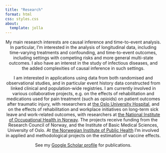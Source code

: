 ```yaml
---
title: "Research"
format: html
css: styles.css
about:
  template: jolla
---
```


<center>

My main research interests are causal inference and time-to-event analysis. In particular, I'm interested in the analysis of longitudinal data, including time-varying treatments and confounding, and time-to-event outcomes, including settings with competing risks and more general multi-state outcomes. I also have an interest in the study of infectious diseases, and the added complexities of causal inference in such settings.

I am interested in applications using data from both randomised and observational studies, and in particular event history data constructed from linked clinical and population-wide registries. I am currently involved in various collaborative projects, e.g. on the effects of rehabilitation and medications used for pain treatment (such as opioids) on patient outcomes after traumatic injury, with researchers at [the Oslo University Hospital](https://www.ous-research.no/ipot/){target="_blank"}, and on the effects of rehabilitation and workplace initiatives on long-term sick leave and work-related outcomes, with researchers at [the National Institute of Occupational Health in Norway](https://stami.no/en/){target="_blank"}. The projects receive funding from the Research Council of Norway, and the Institute of Basic Medical Sciences, University of Oslo. At [the Norwegian Institute of Public Health](https://www.fhi.no/en/){target="_blank"} I'm involved in applied and methodological projects on the estimation of vaccine effects.

See my [Google Scholar profile](https://scholar.google.no/citations?hl=en&pli=1&user=GRG21B8AAAAJ){target="_blank"} for publications.
